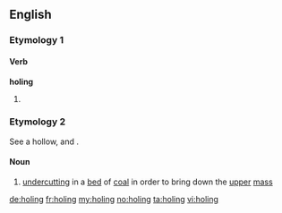 ==English==

===Etymology 1===

====Verb====
'''holing'''

# {{present participle of|hole}}

===Etymology 2===
See {{term|hole}} a hollow, and {{term|-ing}}.

====Noun====
{{en-noun|?}}

# {{context|mining}} [[undercut]]ting in a [[bed]] of [[coal]] in order to bring down the [[upper]] [[mass]]
#: {{rfquotek|Raymond}}

[[de:holing]]
[[fr:holing]]
[[my:holing]]
[[no:holing]]
[[ta:holing]]
[[vi:holing]]